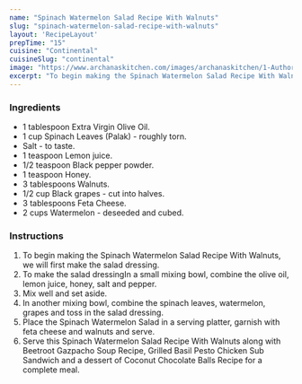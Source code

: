 ---
name: "Spinach Watermelon Salad Recipe With Walnuts"
slug: "spinach-watermelon-salad-recipe-with-walnuts"
layout: 'RecipeLayout'
prepTime: "15"
cuisine: "Continental"
cuisineSlug: "continental"
image: "https://www.archanaskitchen.com/images/archanaskitchen/1-Author/sneha-archanaskitchen.com/Spinach_Watermelon_Salad_Recipe_With_Walnuts_.jpg"
excerpt: "To begin making the Spinach Watermelon Salad Recipe With Walnuts, we will first make the salad dressing"
---

### Ingredients

- 1 tablespoon Extra Virgin Olive Oil.
- 1 cup Spinach Leaves (Palak) - roughly torn.
- Salt - to taste.
- 1 teaspoon Lemon juice.
- 1/2 teaspoon Black pepper powder.
- 1 teaspoon Honey.
- 3 tablespoons Walnuts.
- 1/2 cup Black grapes - cut into halves.
- 3 tablespoons Feta Cheese.
- 2 cups Watermelon - deseeded and cubed.

### Instructions

1. To begin making the Spinach Watermelon Salad Recipe With Walnuts, we will first make the salad dressing.
1. To make the salad dressingIn a small mixing bowl, combine the olive oil, lemon juice, honey, salt and pepper.
1. Mix well and set aside.
1. In another mixing bowl, combine the spinach leaves, watermelon, grapes and toss in the salad dressing.
1. Place the Spinach Watermelon Salad in a serving platter, garnish with feta cheese and walnuts and serve.
1. Serve this Spinach Watermelon Salad Recipe With Walnuts along with Beetroot Gazpacho Soup Recipe, Grilled Basil Pesto Chicken Sub Sandwich  and a dessert of Coconut Chocolate Balls Recipe for a complete meal.
